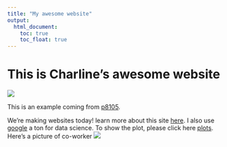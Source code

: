 ```yaml
---
title: "My awesome website"
output: 
  html_document:
    toc: true
    toc_float: true
---
```


# This is Charline's awesome website

![](https://media.giphy.com/media/drXGoW1iudhKw/giphy.gif)

This is an example coming from [p8105](https://p8105.com/index.html).

We're making websites today! learn more about this site [here](about.html).
I also use [google](https://google.com/) a ton for data science.
To show the plot, please click here [plots](plots.html).
Here's a picture of co-worker
![](images/co.png)


